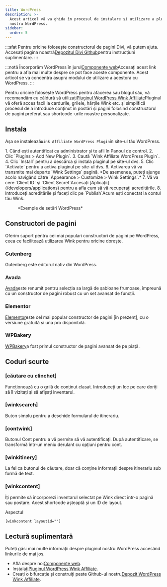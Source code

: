 ```yaml
---
title: WordPress
description: >-
  Acest articol vă va ghida în procesul de instalare și utilizare a pluginului
  nostru WordPress.
sidebar:
  order: 5
---
```


:::sfat
Pentru oricine folosește constructorul de pagini Divi, vă putem ajuta. Accesați pagina noastră[Depozitul Divi Github](https://github.com/wink-travel/affiliate-wordpress-divi-plugin)pentru instrucțiuni suplimentare.
:::

:::notă
Încorporăm WordPress în jurul[Componente web](/developers/web-components)Accesați acest link pentru a afla mai multe despre ce pot face aceste componente. Acest articol se va concentra asupra modului de utilizare a acestora cu WordPress.
:::

Pentru oricine folosește WordPress pentru afacerea sau blogul său, vă recomandăm cu căldură să utilizați[Pluginul WordPress Wink Affiliate](https://wordpress.org/plugins/wink2travel/)Pluginul vă oferă acces facil la cardurile, grilele, hărțile Wink etc. și simplifică procesul de a introduce conținut în postări și pagini folosind constructorul de pagini preferat sau shortcode-urile noastre personalizate.

## Instala

Așa se instalează`Wink Affiliate WordPress Plugin`în site-ul tău WordPress.

<Steps>
  1. Când ești autentificat ca administrator și te afli în Panoul de control.
  2. Clic `Plugins > Add New Plugin`.
  3. Caută `Wink Affiliate WordPress Plugin`.
  4. Clic `Install` pentru a descărca și instala pluginul pe site-ul dvs.
  5. Clic `Activate` pentru a activa pluginul pe site-ul dvs.
  6. Activarea vă va transmite mai departe `Wink Settings` pagină. *De asemenea, puteți ajunge acolo navigând către `Appearance > Customize > Wink Settings`.*
  7. Vă va cere `Client ID` şi `Client Secret`Accesați [Aplicații](/developers/applications) pentru a afla cum să vă recuperați acreditările.
  8. Introduceți acreditările și faceți clic pe `Publish`Acum ești conectat la contul tău Wink.
</Steps>


<figure>
  <CloudinaryImage width="350" height="760" resize="scale" quality="best" alt="Setările pluginului Wink Affiliate pentru WordPress" src="academy/wink-wordpress-plugin-settings" errorImage="noimage_opaque_nyrtl0.png" />

  <figcaption>*Exemple de setări WordPress*</figcaption>
</figure>


##

## Constructori de pagini

Oferim suport pentru cei mai populari constructori de pagini pe WordPress, ceea ce facilitează utilizarea Wink pentru oricine dorește.

### Gutenberg

Gutenberg este editorul nativ din WordPress.

### Avada

[Avada](https://avada.com)este renumit pentru selecția sa largă de șabloane frumoase, împreună cu un constructor de pagini robust cu un set avansat de funcții.

### Elementor

[Elementor](https://elementor.com)este cel mai popular constructor de pagini \[în prezent], cu o versiune gratuită și una pro disponibilă.

### WPBakery

[WPBakery](https://wpbakery.com)a fost primul constructor de pagini avansat de pe piață.

## Coduri scurte

### \[căutare cu clinchet]

Funcționează cu o grilă de conținut clasat. Introduceți un loc pe care doriți să îl vizitați și să afișați inventarul.

### \[winksearch]

Buton simplu pentru a deschide formularul de itinerariu.

### \[contwink]

Butonul Cont pentru a vă permite să vă autentificați. După autentificare, se transformă într-un meniu derulant cu opțiuni pentru cont.

### \[winkitinery]

La fel ca butonul de căutare, doar că conține informații despre itinerariu sub formă de text.

### \[winkcontent]

Îți permite să încorporezi inventarul selectat pe Wink direct într-o pagină sau postare. Acest shortcode așteaptă și un ID de layout.

Aspectul

```
[winkcontent layoutid=""]
```

## Lectură suplimentară

Puteți găsi mai multe informații despre pluginul nostru WordPress accesând linkurile de mai jos.

* Află despre noi[Componente web](/developers/web-components).
* Instalați[Pluginul WordPress Wink Affiliate](https://wordpress.org/plugins/wink2travel/).
* Creați o bifurcație și construiți peste Github-ul nostru[Depozit WordPress Wink Affiliate](https://github.com/wink-travel/wink-wordpress-plugin).

